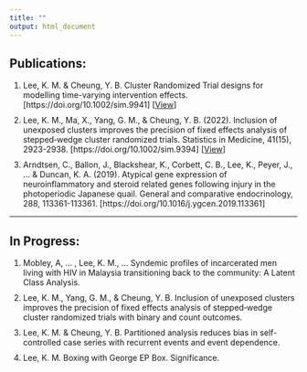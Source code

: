 ```yaml
---
title: ""
output: html_document
---
```


## Publications:
<ol>
<li class="list">Lee, K. M. & Cheung, Y. B. Cluster Randomized Trial designs for modelling time-varying intervention effects. [https://doi.org/10.1002/sim.9941] [<a href="https://onlinelibrary.wiley.com/share/author/UMKQMP7MGKWCJHEIFFAX?target=10.1002/sim.9941">View</a>]</li>

<li class="list">Lee, K. M., Ma, X., Yang, G. M., & Cheung, Y. B. (2022). Inclusion of unexposed clusters improves the precision of fixed effects analysis of stepped‐wedge cluster randomized trials. Statistics in Medicine, 41(15), 2923-2938. [https://doi.org/10.1002/sim.9394] [<a href="https://onlinelibrary.wiley.com/share/author/IMCAFTUFZXMS5AFZIPSB?target=10.1002/sim.9394">View</a>]</li>

<li class="list">Arndtsen, C., Ballon, J., Blackshear, K., Corbett, C. B., Lee, K., Peyer, J., ... & Duncan, K. A. (2019). Atypical gene expression of neuroinflammatory and steroid related genes following injury in the photoperiodic Japanese quail. General and comparative endocrinology, 288, 113361-113361. [https://doi.org/10.1016/j.ygcen.2019.113361]</li>
</ol>

<hr>
## In Progress:
<ol>
<li class="list">Mobley, A, … , Lee, K. M., … Syndemic profiles of incarcerated men living with HIV in Malaysia transitioning back to the community: A Latent Class Analysis.</li>

<li class="list">Lee, K. M., Yang, G. M., & Cheung, Y. B. Inclusion of unexposed clusters improves the precision of fixed effects analysis of stepped‐wedge cluster randomized trials with binary and count outcomes.</li>

<li class="list">Lee, K. M. & Cheung, Y. B. Partitioned analysis reduces bias in self-controlled case series with recurrent events and event dependence.</li>

<li class="list">Lee, K. M. Boxing with George EP Box. Significance.</li>
</ol>

<style>
li.list{
  margin: 10px 0;
}
</style>
